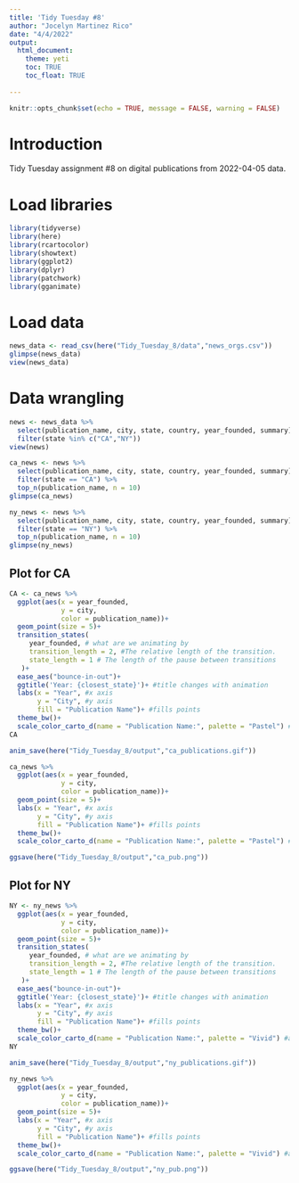 ```yaml
---
title: 'Tidy Tuesday #8'
author: "Jocelyn Martinez Rico"
date: "4/4/2022"
output:
  html_document:
    theme: yeti
    toc: TRUE
    toc_float: TRUE
  
---
```


```r
knitr::opts_chunk$set(echo = TRUE, message = FALSE, warning = FALSE)
```

# Introduction

Tidy Tuesday assignment #8 on digital publications from 2022-04-05 data.

# Load libraries 
```r
library(tidyverse)
library(here)
library(rcartocolor)
library(showtext)
library(ggplot2)
library(dplyr)
library(patchwork)
library(gganimate)
```

# Load data
```r
news_data <- read_csv(here("Tidy_Tuesday_8/data","news_orgs.csv"))
glimpse(news_data)
view(news_data)
```

# Data wrangling 
```r
news <- news_data %>%
  select(publication_name, city, state, country, year_founded, summary) %>%
  filter(state %in% c("CA","NY"))
view(news)
```

```r
ca_news <- news %>%
  select(publication_name, city, state, country, year_founded, summary) %>%
  filter(state == "CA") %>%
  top_n(publication_name, n = 10)
glimpse(ca_news)
```

```r
ny_news <- news %>%
  select(publication_name, city, state, country, year_founded, summary) %>%
  filter(state == "NY") %>%
  top_n(publication_name, n = 10)
glimpse(ny_news)
```

## Plot for CA
```r
CA <- ca_news %>%
  ggplot(aes(x = year_founded,
             y = city,
             color = publication_name))+
  geom_point(size = 5)+
  transition_states(
     year_founded, # what are we animating by
     transition_length = 2, #The relative length of the transition.
     state_length = 1 # The length of the pause between transitions
   )+
  ease_aes("bounce-in-out")+
  ggtitle('Year: {closest_state}')+ #title changes with animation
  labs(x = "Year", #x axis
       y = "City", #y axis
       fill = "Publication Name")+ #fills points
  theme_bw()+
  scale_color_carto_d(name = "Publication Name:", palette = "Pastel") #adds color to fill
CA
```

```r
anim_save(here("Tidy_Tuesday_8/output","ca_publications.gif"))
```

```r
ca_news %>%
  ggplot(aes(x = year_founded,
             y = city,
             color = publication_name))+
  geom_point(size = 5)+
  labs(x = "Year", #x axis
       y = "City", #y axis
       fill = "Publication Name")+ #fills points
  theme_bw()+
  scale_color_carto_d(name = "Publication Name:", palette = "Pastel") #adds color to fill

ggsave(here("Tidy_Tuesday_8/output","ca_pub.png"))
```

## Plot for NY
```r
NY <- ny_news %>%
  ggplot(aes(x = year_founded,
             y = city,
             color = publication_name))+
  geom_point(size = 5)+
  transition_states(
     year_founded, # what are we animating by
     transition_length = 2, #The relative length of the transition.
     state_length = 1 # The length of the pause between transitions
   )+
  ease_aes("bounce-in-out")+
  ggtitle('Year: {closest_state}')+ #title changes with animation
  labs(x = "Year", #x axis
       y = "City", #y axis
       fill = "Publication Name")+ #fills points
  theme_bw()+
  scale_color_carto_d(name = "Publication Name:", palette = "Vivid") #adds color to fill
NY
```

```r
anim_save(here("Tidy_Tuesday_8/output","ny_publications.gif"))
```

```r
ny_news %>%
  ggplot(aes(x = year_founded,
             y = city,
             color = publication_name))+
  geom_point(size = 5)+
  labs(x = "Year", #x axis
       y = "City", #y axis
       fill = "Publication Name")+ #fills points
  theme_bw()+
  scale_color_carto_d(name = "Publication Name:", palette = "Vivid") #adds color to fill

ggsave(here("Tidy_Tuesday_8/output","ny_pub.png"))
```


